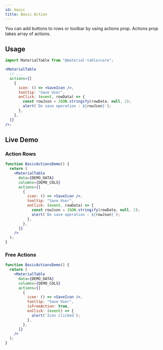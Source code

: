 ```yaml
---
id: basic
title: Basic Action
---
```



You can add buttons to rows or toolbar by using actions prop. Actions prop takes array of actions.

## Usage

```jsx
import MaterialTable from "@material-table/core";

<MaterialTable
  // ...
  actions={[
    {
      icon: () => <SaveIcon />,
      tooltip: "Save User",
      onClick: (event, rowData) => {
        const rowJson = JSON.stringify(rowData, null, 2);
        alert(`Do save operation : ${rowJson}`);
      },
    },
  ]}
/>;
```

## Live Demo

<InfoBannerAboutGlobalVarsInDemos />

### Action Rows

```jsx live
function BasicActionsDemo() {
  return (
    <MaterialTable
      data={DEMO_DATA}
      columns={DEMO_COLS}
      actions={[
        {
          icon: () => <SaveIcon />,
          tooltip: "Save User",
          onClick: (event, rowData) => {
            const rowJson = JSON.stringify(rowData, null, 2);
            alert(`Do save operation : ${rowJson}`);
          },
        },
      ]}
    />
  );
}
```

### Free Actions

```jsx live
function BasicActionsDemo() {
  return (
    <MaterialTable
      data={DEMO_DATA}
      columns={DEMO_COLS}
      actions={[
        {
          icon: () => <SaveIcon />,
          tooltip: "Save User",
          isFreeAction: true,
          onClick: (event) => {
            alert(`Icon clicked`);
          },
        },
      ]}
    />
  );
}
```
